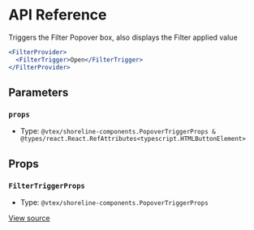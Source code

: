 # API Reference

Triggers the Filter Popover box, also displays the Filter applied value

```jsx
<FilterProvider>
  <FilterTrigger>Open</FilterTrigger>
</FilterProvider>
```

## Parameters

### `props`

- Type: `@vtex/shoreline-components.PopoverTriggerProps & @types/react.React.RefAttributes<typescript.HTMLButtonElement>`

## Props

### `FilterTriggerProps`

- Type: `@vtex/shoreline-components.PopoverTriggerProps`

[View source](https://github.com/vtex/shoreline/blob/b6a0ff0c0/packages/components/src/filter/filter-trigger.tsx#L15)
